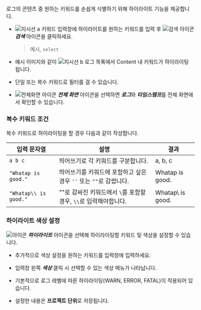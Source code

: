 로그의 콘텐츠 중 원하는 키워드를 손쉽게 식별하기 위해 하이라이트 기능을 제공합니다.

<InDoc pages="log-search,aws-log-search">
<ImgLang img='log-search-content-search-highlight.png' desc='로그 검색 콘텐츠 하이라이트'/>
</InDoc>

<InDoc pages="log-lt,aws-log-lt">
<ImgLang img='log-content-search-highlight.png' desc='라이브 테일 콘텐츠 하이라이트'/>
</InDoc>

* ![지시선 a](/img/char-a.svg) 키워드 입력창에 하이라이트를 원하는 키워드를 입력 후 ![검색 아이콘](/img/ic-search.svg)***검색*** 아이콘을 클릭하세요.

  > 예시, `select`

* 예시 이미지와 같이 ![지시선 b](/img/char-b.svg) 로그 목록에서 Content 내 키워드가 하이라이팅 됩니다.

* 단일 또는 복수 키워드로 필터를 걸 수 있습니다.

* ![전체화면 아이콘](/img/ic-fullscreen.svg) ***전체 화면*** 아이콘을 선택하면 ***로그***와 ***타임스탬프***를 전체 화면에서 확인할 수 있습니다.

### 복수 키워드 조건

복수 키워드로 하이라이팅을 할 경우 다음과 같이 작성합니다.

|입력 문자열|설명|결과|
|----|----|----|
|`a b c`|띄어쓰기로 각 키워드를 구분합니다.|a, b, c|
|`"Whatap is good."`|띄어쓰기를 키워드에 포함하고 싶은 경우 `''` 또는 `""`로 감쌉니다.|Whatap is good.|
|`"Whatap\\ is good."`|""로 감싸진 키워드에서 `\`를 포함할 경우, `\\`로 입력해야합니다.|Whatap\ is good.|

### 하이라이트 색상 설정

![아이콘](/img/ic-highlight.svg) ***하이라이트*** 아이콘을 선택해 하이라이팅할 키워드 및 색상을 설정할 수 있습니다. 

<ImgLang img='log-lt-highlight.png' desc='하이라이트'/>

* 추가적으로 색상 설정을 원하는 키워드를 입력창에 입력하세요. 

* 입력창 왼쪽 ***색상*** 클릭 시 선택할 수 있는 색상 메뉴가 나타납니다. 

* 기본적으로 로그 레벨에 따른 하이라이팅(<span class='logwr'>WARN</span>, <span class='loger'>ERROR</span>, <span class='logft'>FATAL</span>)이 적용되어 있습니다. 

* 설정한 내용은 **프로젝트 단위**로 저장됩니다. 